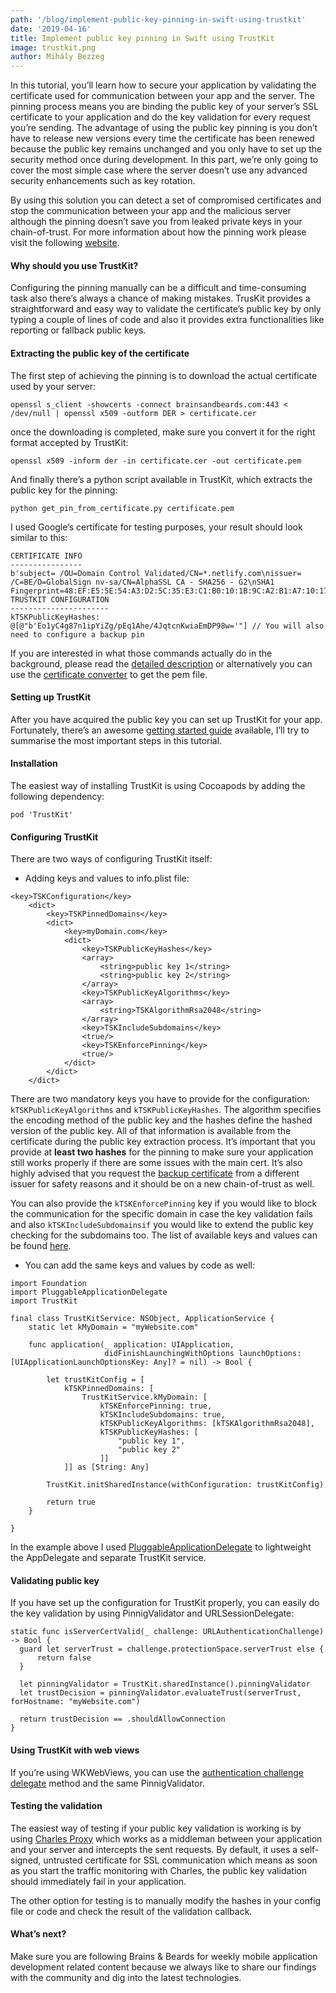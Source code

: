 ```yaml
---
path: '/blog/implement-public-key-pinning-in-swift-using-trustkit'
date: '2019-04-16'
title: Implement public key pinning in Swift using TrustKit
image: trustkit.png
author: Mihály Bezzeg
---
```


In this tutorial, you’ll learn how to secure your application by validating the certificate used for communication between your app and the server. The pinning process means you are binding the public key of your server’s SSL certificate to your application and do the key validation for every request you’re sending. The advantage of using the public key pinning is you don’t have to release new versions every time the certificate has been renewed because the public key remains unchanged and you only have to set up the security method once during development. In this part, we’re only going to cover the most simple case where the server doesn’t use any advanced security enhancements such as key rotation.

By using this solution you can detect a set of compromised certificates and stop the communication between your app and the malicious server although the pinning doesn’t save you from leaked private keys in your chain-of-trust. For more information about how the pinning work please visit the following [website](https://owasp.org/www-community/controls/Certificate_and_Public_Key_Pinning).

#### Why should you use TrustKit?

Configuring the pinning manually can be a difficult and time-consuming task also there’s always a chance of making mistakes. TrusKit provides a straightforward and easy way to validate the certificate’s public key by only typing a couple of lines of code and also it provides extra functionalities like reporting or fallback public keys.

#### Extracting the public key of the certificate

The first step of achieving the pinning is to download the actual certificate used by your server:

```
openssl s_client -showcerts -connect brainsandbeards.com:443 < /dev/null | openssl x509 -outform DER > certificate.cer
```

once the downloading is completed, make sure you convert it for the right format accepted by TrustKit:

```
openssl x509 -inform der -in certificate.cer -out certificate.pem
```

And finally there’s a python script available in TrustKit, which extracts the public key for the pinning:

```
python get_pin_from_certificate.py certificate.pem
```

I used Google’s certificate for testing purposes, your result should look similar to this:

```
CERTIFICATE INFO
----------------
b'subject= /OU=Domain Control Validated/CN=*.netlify.com\nissuer= /C=BE/O=GlobalSign nv-sa/CN=AlphaSSL CA - SHA256 - G2\nSHA1 Fingerprint=48:EF:E5:5E:54:A3:D2:5C:35:E3:C1:B0:10:1B:9C:A2:B1:A7:10:17\n'
TRUSTKIT CONFIGURATION
----------------------
kTSKPublicKeyHashes: @[@"b'Eo1yC4g87n1ipYiZg/pEq1Ahe/4JqtcnKwiaEmDP98w='"] // You will also need to configure a backup pin
```

If you are interested in what those commands actually do in the background, please read the [detailed description](https://stackoverflow.com/questions/40404963/how-do-i-get-public-key-hash-for-ssl-pinning/46309453#46309453) or alternatively you can use the [certificate converter](https://www.sslshopper.com/ssl-converter.html) to get the pem file.

#### **Setting up TrustKit**

After you have acquired the public key you can set up TrustKit for your app. Fortunately, there’s an awesome [getting started guide](https://github.com/datatheorem/TrustKit/blob/master/docs/getting-started.md) available, I’ll try to summarise the most important steps in this tutorial.

#### Installation

The easiest way of installing TrustKit is using Cocoapods by adding the following dependency:

```
pod 'TrustKit'
```

#### Configuring TrustKit

There are two ways of configuring TrustKit itself:

- Adding keys and values to info.plist file:

```javascript:numberLines=true
<key>TSKConfiguration</key>
	<dict>
		<key>TSKPinnedDomains</key>
		<dict>
			<key>myDomain.com</key>
			<dict>
				<key>TSKPublicKeyHashes</key>
				<array>
					<string>public key 1</string>
					<string>public key 2</string>
				</array>
				<key>TSKPublicKeyAlgorithms</key>
				<array>
					<string>TSKAlgorithmRsa2048</string>
				</array>
				<key>TSKIncludeSubdomains</key>
				<true/>
				<key>TSKEnforcePinning</key>
				<true/>
			</dict>
		</dict>
	</dict>
```

There are two mandatory keys you have to provide for the configuration: `kTSKPublicKeyAlgorithms` and `kTSKPublicKeyHashes`. The algorithm specifies the encoding method of the public key and the hashes define the hashed version of the public key. All of that information is available from the certificate during the public key extraction process. It’s important that you provide at **least two hashes** for the pinning to make sure your application still works properly if there are some issues with the main cert. It’s also highly advised that you request the [backup certificate](https://www.gopass.travel/EN/homepage) from a different issuer for safety reasons and it should be on a new chain-of-trust as well.

You can also provide the `kTSKEnforcePinning` key if you would like to block the communication for the specific domain in case the key validation fails and also `kTSKIncludeSubdomainsif` you would like to extend the public key checking for the subdomains too. The list of available keys and values can be found [here](https://datatheorem.github.io/TrustKit/documentation/Classes/TrustKit.html).

- You can add the same keys and values by code as well:

```javascript:numberLines=true
import Foundation
import PluggableApplicationDelegate
import TrustKit

final class TrustKitService: NSObject, ApplicationService {
    static let kMyDomain = "myWebsite.com"

    func application(_ application: UIApplication,
                     didFinishLaunchingWithOptions launchOptions: [UIApplicationLaunchOptionsKey: Any]? = nil) -> Bool {

        let trustKitConfig = [
            kTSKPinnedDomains: [
                TrustKitService.kMyDomain: [
                    kTSKEnforcePinning: true,
                    kTSKIncludeSubdomains: true,
                    kTSKPublicKeyAlgorithms: [kTSKAlgorithmRsa2048],
                    kTSKPublicKeyHashes: [
                        "public key 1",
                        "public key 2"
                    ]]
            ]] as [String: Any]

        TrustKit.initSharedInstance(withConfiguration: trustKitConfig)

        return true
    }

}
```

In the example above I used [PluggableApplicationDelegate](https://github.com/fmo91/PluggableApplicationDelegate) to lightweight the AppDelegate and separate TrustKit service.

#### Validating public key

If you have set up the configuration for TrustKit properly, you can easily do the key validation by using PinnigValidator and URLSessionDelegate:

```javascript:numberLines=true
static func isServerCertValid(_ challenge: URLAuthenticationChallenge) -> Bool {
  guard let serverTrust = challenge.protectionSpace.serverTrust else {
      return false
  }

  let pinningValidator = TrustKit.sharedInstance().pinningValidator
  let trustDecision = pinningValidator.evaluateTrust(serverTrust, forHostname: "myWebsite.com")

  return trustDecision == .shouldAllowConnection
}
```

#### Using TrustKit with web views

If you’re using WKWebViews, you can use the [authentication challenge delegate](https://developer.apple.com/documentation/webkit/wknavigationdelegate/1455638-webview) method and the same PinnigValidator.

#### Testing the validation

The easiest way of testing if your public key validation is working is by using [Charles Proxy](https://www.charlesproxy.com/) which works as a middleman between your application and your server and intercepts the sent requests. By default, it uses a self-signed, untrusted certificate for SSL communication which means as soon as you start the traffic monitoring with Charles, the public key validation should immediately fail in your application.

The other option for testing is to manually modify the hashes in your config file or code and check the result of the validation callback.

#### **What’s next?**

Make sure you are following Brains & Beards for weekly mobile application development related content because we always like to share our findings with the community and dig into the latest technologies.
